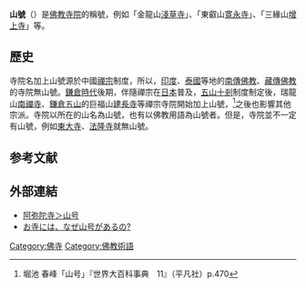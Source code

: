 '''山號'''（{{lang-ja|山号}}）是[[佛教|佛教]][[寺院|寺院]]的稱號，例如「金龍山[[淺草寺|淺草寺]]」、「東叡山[[寛永寺|寛永寺]]」、「三緣山[[增上寺|增上寺]]」等。

== 歷史 ==
寺院名加上山號源於中國[[禪宗|禪宗]]制度，所以，[[印度|印度]]、[[泰國|泰國]]等地的[[南傳佛教|南傳佛教]]、[[藏傳佛教|藏傳佛教]]的寺院無山號。[[鎌倉時代|鎌倉時代]]後期，伴隨禪宗在[[日本|日本]]普及，[[五山_(日本)|五山]][[十剎|十剎]]制度制定後，瑞龍山[[南禪寺_(京都市)|南禪寺]]、[[鎌倉五山|鎌倉五山]]的巨福山[[建長寺|建長寺]]等禪宗寺院開始加上山號，<ref>堀池 春峰「山号」『世界大百科事典　11』（平凡社）p.470</ref>之後也影響其他宗派。寺院以所在的山名為山號，也有以佛教用語為山號者。但是，寺院並不一定有山號，例如[[東大寺|東大寺]]、[[法隆寺|法隆寺]]就無山號。

== 参考文献 ==
<references />

== 外部連結 ==
* [https://archive.is/20130427090442/http://homepage2.nifty.com/amida/sangou.htm 阿弥陀寺＞山号]
* [http://www.jiin.or.jp/turezure/sangou.htm お寺には、なぜ山号があるの?] {{Wayback|url=http://www.jiin.or.jp/turezure/sangou.htm |date=20150517024229 }}

[[Category:佛寺|Category:佛寺]]
[[Category:佛教術語|Category:佛教術語]]